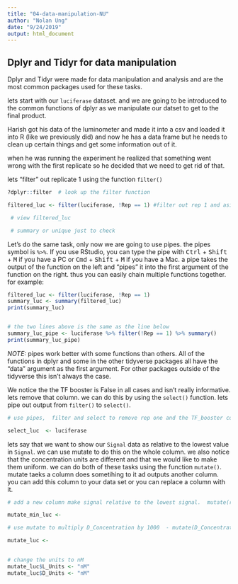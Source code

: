 ```yaml
---
title: "04-data-manipulation-NU"
author: "Nolan Ung"
date: "9/24/2019"
output: html_document
---
```


## Dplyr and Tidyr for  data manipulation

Dplyr and Tidyr were made for data manipulation and analysis and are the most common packages used for these tasks. 

lets start with our `luciferase` dataset. and we are going to be introduced to the common functions of dplyr as we manipulate our datset to get to the final product. 

Harish got his data of the luminometer and made it  into a csv and loaded it into R (like we previously did)  and now he has a data frame but he needs to clean up certain things and get some information out of it. 

when he was running the experiment he realized that something went wrong with the first replicate so he decided that we need to get rid of that. 

lets "filter" out replicate 1 using the function `filter()`

```r


?dplyr::filter  # look up the filter function

filtered_luc <- filter(luciferase, !Rep == 1) #filter out rep 1 and asign it  to filtered_luc

 # view filtered_luc

 # summary or unique just to check


```

Let's do the same task, only now we are going to use pipes. the pipes symbol is `%>%`. If you use RStudio, you can type the pipe with <kbd>Ctrl</kbd> + <kbd>Shift</kbd> + <kbd>M</kbd> if you have a PC or <kbd>Cmd</kbd> + <kbd>Shift</kbd> + <kbd>M</kbd> if you have a Mac. a pipe takes the output of the function on the left and "pipes" it into the first argument of the function on the right. thus you can easily chain multiple functions  together. for example:

```r

filtered_luc <- filter(luciferase, !Rep == 1)
summary_luc <- summary(filtered_luc)
print(summary_luc)


# the two lines above is the same as the line below 
summary_luc_pipe <- luciferase %>% filter(!Rep == 1) %>% summary()
print(summary_luc_pipe)

```

*NOTE:* pipes work better with some functions than others. All of the functions in dplyr and some in the other tidyverse packages all have the "data" argument as the first argument. For other packages outside of the tidyverse this isn't always the case. 

We notice the the TF booster is False in all  cases and isn't really  informative. lets remove that column. 
we can do this by using the `select()` function.  lets pipe out output from `filter()` to `select()`. 

```r
# use pipes,  filter and select to remove rep one and the TF_booster column. 

select_luc  <- luciferase 


```


lets say that we want to  show our `Signal` data as relative to the lowest value in `Signal`. we can use mutate to do this on the whole column. we also notice that the concentration units are different and that we would like to make them uniform. we can do both of these tasks using the function `mutate()`. mutate taeks a column does sometihing to it ad outputs another column. you can add this column to your data set or you can replace a column with it. 


```r

# add a new column make signal relative to the lowest signal.  mutate(rel_signal = Signal / min(Signal))

mutate_min_luc <- 

# use mutate to multiply D_Concentration by 1000  - mutate(D_Concentration = D_Concentration * 1000)

mutate_luc <- 

  
# change the units to nM
mutate_luc$L_Units <- "nM"
mutate_luc$D_Units <- "nM"


```


